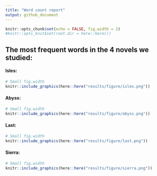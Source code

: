 ```yaml
---
title: "Word count report"
output: github_document
---
```


```r
knitr::opts_chunk$set(echo = FALSE, fig.width = 2)
#knitr::opts_knit$set(root.dir = here::here())
```

## The most frequent words in the 4 novels we studied:

#### Isles:


```r
# Small fig.width
knitr::include_graphics(here::here("results/figure/isles.png"))
```

#### Abyss:

```r
# Small fig.width
knitr::include_graphics(here::here("results/figure/abyss.png"))
```



#### Last:

```r
# Small fig.width
knitr::include_graphics(here::here("results/figure/last.png"))
```


#### Sierra:

```r
# Small fig.width
knitr::include_graphics(here::here("results/figure/sierra.png"))
```